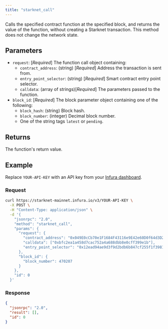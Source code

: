 ```yaml
---
title: "starknet_call"
---
```



Calls the specified contract function at the specified block, and returns the value of the function,
without creating a Starknet transaction.
This method does not change the network state.

## Parameters

- `request`: [*Required*] The function call object containing:
  - `contract_address`: (string) [*Required*] Address the transaction is sent from.
  - `entry_point_selector`: (string) [*Required*] Smart contract entry point selector.
  - `calldata`: (array of strings)[*Required*] The parameters passed to the function.
- `block_id`: [*Required*] The block parameter object containing one of the following:
  - `block_hash`: (string) Block hash.
  - `block_number`: (integer) Decimal block number.
  - One of the string tags `latest` or `pending`.

## Returns

The function's return value.

## Example

Replace `YOUR-API-KEY` with an API key from your [Infura dashboard](https://infura.io/dashboard).

### Request

<Tabs>
<TabItem value="cURL">

```bash
curl https://starknet-mainnet.infura.io/v3/YOUR-API-KEY \
  -X POST \
  -H "Content-Type: application/json" \
  -d '{
    "jsonrpc": "2.0",
    "method": "starknet_call",
    "params": {
      "request": {
        "contract_address": "0x049E0cCb70e1F1684F43116e9E42e60D0f64d3D254Be8D8A1143dba43dEad733",
        "calldata": ["0xbfc2ea1a458d7cac752a4a688dbb8e0cff399e1b"],
        "entry_point_selector": "0x12ead94ae9d3f9d2bdb6b847cf255f1f398193a1f88884a0ae8e18f24a037b6"
      },
      "block_id": {
        "block_number": 470207
      }
    },
    "id": 0
  }'
```

</TabItem>
</Tabs>

### Response

<Tabs>
<TabItem value="JSON">

```json
{
  "jsonrpc": "2.0",
  "result": [],
  "id": 0
}
```

</TabItem>
</Tabs>

